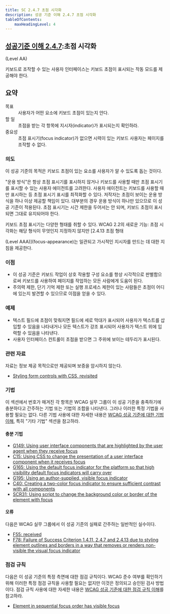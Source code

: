 ```yaml
---
title: SC 2.4.7 초점 시각화
description: 성공 기준 이해 2.4.7 초점 시각화
tableOfContents:
    maxHeadingLevel: 4
---
```



## [성공기준 이해 2.4.7](https://w3.org/TR/WCAG22#focus-visible):초점 시각화 

(Level AA)

<Card title="성공 기준(SC)"></Card>

키보드로 조작할 수 있는 사용자 인터페이스는 키보드 초점이 표시되는 작동 모드를 제공해야 한다.

## 요약

<dl>
<dt>목표</dt>
<dd>사용자가 어떤 요소에 키보드 초점이 있는지 안다.</dd>
<dt>할 일</dt>
<dd>초점을 받는 각 항목에 지시자(indicator)가 표시되는지 확인하라.</dd>
<dt>중요성</dt>
<dd>초점 표시기(focus indicator)가 없으면 시력이 있는 키보드 사용자는 페이지를 조작할 수 없다.</dd>
</dl>

### 의도

이 성공 기준의 목적은 키보드 초점이 있는 요소를 사용자가 알 수 있도록 돕는 것이다.

"운용 방식"은 항상 초점 표시기를 표시하지 않거나 키보드를 사용할 때만 초점 표시기를 표시할 수 있는 사용자 에이전트를 고려한다. 사용자 에이전트는 키보드를 사용할 때만 표시하는 등 초점 표시기 표시를 최적화할 수 있다. 저작자는 초점이 보이는 운용 방식을 하나 이상 제공할 책임이 있다. 대부분의 경우 운용 방식이 하나만 있으므로 이 성공 기준이 적용된다. 초점 표시기는 시간 제한을 두어서는 안 되며, 키보드 초점이 표시되면 그대로 유지되어야 한다.

키보드 초점 표시기는 다양한 형태를 취할 수 있다. WCAG 2.2의 새로운 기능: 초점 시각화는 해당 형식이 무엇인지 지정하지 않지만 [2.4.13 초점 형태 

(Level AAA)](focus-appearance)는 일관되고 가시적인 지시자를 만드는 데 대한 지침을 제공한다.

### 이점

*   이 성공 기준은 키보드 작업이 상호 작용할 구성 요소를 항상 시각적으로 판별함으로써 키보드를 사용하여 페이지를 작업하는 모든 사람에게 도움이 된다.
*   주의력 제한, 단기 기억 제한 또는 실행 프로세스 제한이 있는 사람들은 초점이 어디에 있는지 발견할 수 있으므로 이점을 얻을 수 있다.

### 예제

*   텍스트 필드에 초점이 맞춰지면 필드에 세로 막대가 표시되어 사용자가 텍스트를 삽입할 수 있음을 나타내거나 모든 텍스트가 강조 표시되어 사용자가 텍스트 위에 입력할 수 있음을 나타낸다.
*   사용자 인터페이스 컨트롤이 초점을 받으면 그 주위에 보이는 테두리가 표시된다.

### 관련 자료

자료는 정보 제공 목적으로만 제공되며 보증을 암시하지 않는다.

*   [Styling form controls with CSS, revisited](http://www.456bereastreet.com/archive/200701/styling_form_controls_with_css_revisited/)

### 기법

이 섹션에서 번호가 매겨진 각 항목은 WCAG 실무 그룹이 이 성공 기준을 충족하기에 충분하다고 간주하는 기법 또는 기법의 조합을 나타낸다. 그러나 이러한 특정 기법을 사용할 필요는 없다. 다른 기법 사용에 대한 자세한 내용은 [WCAG 성공 기준에 대한 기법 이해](understanding-techniques), 특히 "기타 기법" 섹션을 참고하라.

#### 충분 기법

*   [G149: Using user interface components that are highlighted by the user agent when they receive focus](https://www.w3.org/WAI/WCAG22/Techniques/general/G149)
*   [C15: Using CSS to change the presentation of a user interface component when it receives focus](https://www.w3.org/WAI/WCAG22/Techniques/css/C15)
*   [G165: Using the default focus indicator for the platform so that high visibility default focus indicators will carry over](https://www.w3.org/WAI/WCAG22/Techniques/general/G165)
*   [G195: Using an author-supplied, visible focus indicator](https://www.w3.org/WAI/WCAG22/Techniques/general/G195)
*   [C40: Creating a two-color focus indicator to ensure sufficient contrast with all components](https://www.w3.org/WAI/WCAG22/Techniques/css/C40)
*   [SCR31: Using script to change the background color or border of the element with focus](https://www.w3.org/WAI/WCAG22/Techniques/client-side-script/SCR31)

#### 오류

다음은 WCAG 실무 그룹에서 이 성공 기준의 실패로 간주하는 일반적인 실수이다.

*   [F55: received](https://www.w3.org/WAI/WCAG22/Techniques/failures/F55)
*   [F78: Failure of Success Criterion 1.4.11, 2.4.7 and 2.4.13 due to styling element outlines and borders in a way that removes or renders non-visible the visual focus indicator](https://www.w3.org/WAI/WCAG22/Techniques/failures/F78)

### 점검 규칙

다음은 이 성공 기준의 특정 측면에 대한 점검 규칙이다. WCAG 준수 여부를 확인하기 위해 이러한 특정 점검 규칙을 사용할 필요는 없지만 이것은 정의되고 승인된 검사 방법이다. 점검 규칙 사용에 대한 자세한 내용은 [WCAG 성공 기준에 대한 점검 규칙 이해](understanding-act-rules.html)를 참고하라.

*   [Element in sequential focus order has visible focus](https://www.w3.org/WAI/standards-guidelines/act/rules/oj04fd/)

